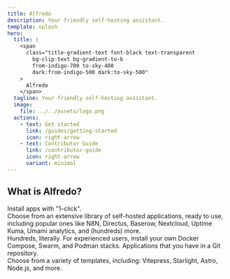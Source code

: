 ```yaml
---
title: Alfredo
description: Your friendly self-hosting assistant.
template: splash
hero:
  title: |
    <span
      class="title-gradient-text font-black text-transparent
        bg-clip-text bg-gradient-to-b
        from-indigo-700 to-sky-400
        dark:from-indigo-500 dark:to-sky-500"
    >
      Alfredo
    </span>
  tagline: Your friendly self-hosting assistant.
  image:
    file: ../../assets/logo.png
  actions:
    - text: Get started
      link: /guides/getting-started
      icon: right-arrow
    - text: Contributor Guide
      link: /contributor-guide
      icon: right-arrow
      variant: minimal
---
```



## What is Alfredo?

<CardGrid stagger>
	<Card title="App Store" icon="pencil">
        Install apps with "1-click". <br />
        Choose from an extensive library of self-hosted applications,
        ready to use, including popular ones like N8N, Directus, Baserow, Nextcloud,
        Uptime Kuma, Umami analytics, and (hundreds) more. <br />
        Hundreds, literally.
	</Card>
	<Card title="Custom Git Applications" icon="add-document">
		For experienced users, install your own Docker Compose, Swarm, and Podman stacks.
	</Card>
	<Card title="Git App Templates" icon="add-document">
        Applications that you have in a Git repository. <br />
        Choose from a variety of templates, including:
        Vitepress, Starlight, Astro, Node.js, and more.
	</Card>
</CardGrid>
